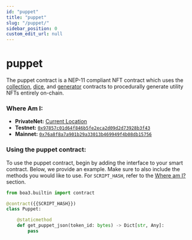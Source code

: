 ```yaml
---
id: "puppet"
title: "puppet"
slug: "/puppet/"
sidebar_position: 0
custom_edit_url: null
---
```


# puppet
The puppet contract is a NEP-11 compliant NFT contract which uses the [collection](../collection), [dice](../dice), and [generator](../generator) contracts
to procedurally generate utility NFTs entirely on-chain.

### Where Am I:
* **PrivateNet:** [Current Location](https://github.com/CityOfZion/props/blob/develop/sdk/src/Puppet.ts#L50)
* **Testnet:** [`0x97857c01d64f846b5fe2eca2d09d2d73928b3f43`](https://dora.coz.io/contract/neo3/testnet_rc4/0x97857c01d64f846b5fe2eca2d09d2d73928b3f43)
* **Mainnet:** [`0x76a8f8a7a901b29a33013b469949f4b08db15756`](https://dora.coz.io/contract/neo3/mainnet/0x76a8f8a7a901b29a33013b469949f4b08db15756)

### Using the puppet contract:
To use the puppet contract, begin by adding the interface to your smart contract.  Below, we provide an example.  Make sure to also include the methods you would like to use. For `SCRIPT_HASH`, refer to the [Where am I?](#where-am-i) section.

```python
from boa3.builtin import contract

@contract({{SCRIPT_HASH}})
class Puppet:

    @staticmethod
    def get_puppet_json(token_id: bytes) -> Dict[str, Any]:
        pass

```





